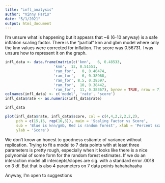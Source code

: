 ```yaml
---
title: "infl_analysis"
author: "Vinny Paris"
date: "5/1/2021"
output: html_document
---
```


I'm unsure what is happening but it appears that ~8 (6-10 anyway) is a safe inflation scaling factor. There is the "partial" knn and gbm model where only the knn values were corrected for inflation. The score was 0.56731. I was unsure how to represent it on the graph.
```r

infl_data <- data.frame(matrix(c('knn',   6, 0.48533,
                      'knn',  12, 0.51551,
                      'ran_for',   0, 0.40474,
                      'ran_for',   6, 0.38968,
                      'ran_for', 8.5, 0.38597,
                      'ran_for',  10, 0.38442,
                      'ran_for',  11, 0.38367), byrow = TRUE, nrow = 7))
colnames(infl_data) <- c('model', 'rate', 'score')
infl_data$rate <- as.numeric(infl_data$rate)

infl_data

plot(infl_data$rate, infl_data$score, col = c(4,4,2,2,2,2,2),
     pch = c(15,15, rep(16,5)), main = 'Scaling Factor vs Score',
     sub = 'Blue is knn/gmb, Red is random forest', xlab = 'Percent scaled',
     ylab = 'Score')
```

We don't know an honest to goodness estiamte of variance without replication. Trying to fit a model to 7 data points with at least three parameters is pretty rough, especially when it looks like there is a nice polynomial of some form for the random forest estimates. If we do an interaction model all intercepts/slopes are sig. with a standard error .0018 on 3 df. But that is also 4 parameters on 7 data points hahahahaaha 

Anyway, I'm open to suggestions